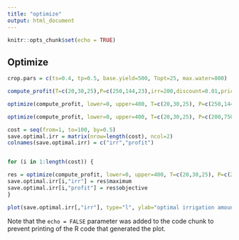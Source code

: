 ```yaml
---
title: "optimize"
output: html_document
---
```


```r
knitr::opts_chunk$set(echo = TRUE)
```

## Optimize



```r
crop.pars = c(ts=0.4, tp=0.5, base.yield=500, Topt=25, max.water=800)

compute_profit(T=c(20,30,25),P=c(250,144,23),irr=200,discount=0.01,price=50, cost=1500,crop.pars)

optimize(compute_profit, lower=0, upper=400, T=c(20,30,25), P=c(250,144,100), discount=0.01, price=50, cost=150, crop.pars=crop.pars,  maximum=T)

optimize(compute_profit, lower=0, upper=400, T=c(20,30,25), P=c(200,750,20), discount=0.01, price=50, cost=24, crop.pars=crop.pars,  maximum=T)

cost = seq(from=1, to=100, by=0.5)
save.optimal.irr = matrix(nrow=length(cost), ncol=2)
colnames(save.optimal.irr) = c("irr","profit")


for (i in 1:length(cost)) {

res = optimize(compute_profit, lower=0, upper=400, T=c(20,30,25), P=c(200,750,20), discount=discount, price=50, cost=cost[i], crop.pars=crop.pars,  maximum=T)
save.optimal.irr[i,"irr"] = res$maximum
save.optimal.irr[i,"profit"] = res$objective
}

plot(save.optimal.irr[,"irr"], type="l", ylab="optimal irrigation amount", xlab="Cost of irrigation/unit",  lwd=3, col="green")
```

Note that the `echo = FALSE` parameter was added to the code chunk to prevent printing of the R code that generated the plot.
